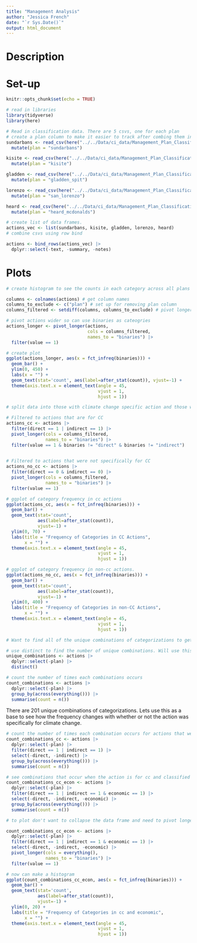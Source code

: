```yaml
---
title: "Management Analysis"
author: "Jessica French"
date: "`r Sys.Date()`"
output: html_document
---
```

# Description 

# Set-up
```r
knitr::opts_chunk$set(echo = TRUE)

# read in libraries
library(tidyverse)
library(here)
```

```r
# Read in classification data. There are 5 csvs, one for each plan
# create a plan column to make it easier to track after combing them in a later step. 
sundarbans <- read_csv(here("../../Data/ci_data/Management_Plan_Classification - Sundarbans.csv")) |> 
  mutate(plan = "sundarbans")

kisite <- read_csv(here("../../Data/ci_data/Management_Plan_Classification - Kisite-Mpunguti.csv")) |> 
  mutate(plan = "kisite")

gladden <- read_csv(here("../../Data/ci_data/Management_Plan_Classification - gladden_spit_silk_cayes.csv")) |> 
  mutate(plan = "gladden_spit")

lorenzo <- read_csv(here("../../Data/ci_data/Management_Plan_Classification - San_Lorenzo.csv")) |> 
  mutate(plan = "san_lorenzo")

heard <- read_csv(here("../../Data/ci_data/Management_Plan_Classification - Hear_McDonalds.csv")) |> 
  mutate(plan = "heard_mcdonalds")
```

```r
# create list of data frames.
actions_vec <- list(sundarbans, kisite, gladden, lorenzo, heard)
# combine csvs using row bind

actions <- bind_rows(actions_vec) |> 
  dplyr::select(-text, -summary, -notes)
```

# Plots

```r
# create histogram to see the counts in each category across all plans

columns <- colnames(actions) # get column names
columns_to_exclude <- c("plan") # set up for removing plan column 
columns_filtered <- setdiff(columns, columns_to_exclude) # pivot longer. 

# pivot actions wider so can use binaries as cateogries
actions_longer <- pivot_longer(actions, 
                               cols = columns_filtered, 
                               names_to = "binaries") |> 
  filter(value == 1)

# create plot
ggplot(actions_longer, aes(x = fct_infreq(binaries))) +
  geom_bar() +
  ylim(0, 450) +
  labs(x = "") +
  geom_text(stat='count', aes(label=after_stat(count)), vjust=-1) +
  theme(axis.text.x = element_text(angle = 45, 
                                   vjust = 1, 
                                   hjust = 1))

```

```r
# split data into those with climate change specific action and those without.

# Filtered to actions that are for CC
actions_cc <- actions |> 
  filter(direct == 1 | indirect == 1) |> 
  pivot_longer(cols = columns_filtered, 
               names_to = "binaries") |> 
  filter(value == 1 & binaries != "direct" & binaries != "indirect") 
  

# Filtered to actions that were not specifically for CC
actions_no_cc <- actions |> 
  filter(direct == 0 & indirect == 0) |> 
  pivot_longer(cols = columns_filtered, 
               names_to = "binaries") |> 
  filter(value == 1)

# ggplot of category frequency in cc actions
ggplot(actions_cc, aes(x = fct_infreq(binaries))) +
  geom_bar() +
  geom_text(stat='count', 
            aes(label=after_stat(count)),
            vjust=-1) +
  ylim(0, 70) +
  labs(title = "Frequency of Categories in CC Actions", 
       x = "") +
  theme(axis.text.x = element_text(angle = 45, 
                                   vjust = 1, 
                                   hjust = 1))

# ggplot of category frequency in non-cc actions. 
ggplot(actions_no_cc, aes(x = fct_infreq(binaries))) +
  geom_bar() +
  geom_text(stat='count', 
            aes(label=after_stat(count)),
            vjust=-1) +
  ylim(0, 400) +
  labs(title = "Frequency of Categories in non-CC Actions", 
       x = "") +
  theme(axis.text.x = element_text(angle = 45, 
                                   vjust = 1, 
                                   hjust = 1))
```

```r
# Want to find all of the unique combinations of categorizations to get a sense of how the different categories occur together. 

# use distinct to find the number of unique combinations. Will use this as a check on future operations. 
unique_combinations <- actions |> 
  dplyr::select(-plan) |> 
  distinct()

# count the number of times each combinations occurs
count_combinations <- actions |> 
  dplyr::select(-plan) |> 
  group_by(across(everything())) |> 
  summarise(count = n())
```

There are 201 unique combinations of categorizations. Lets use this as a base to see how the frequency changes with whether or not the action was specifically for climate change. 

```r

# count the number of times each combination occurs for actions that were specifically for cc. 
count_combinations_cc <- actions |> 
  dplyr::select(-plan) |> 
  filter(direct == 1 | indirect == 1) |> 
  select(-direct, -indirect) |> 
  group_by(across(everything())) |> 
  summarise(count = n())
```

```r
# see combinations that occur when the action is for cc and classified as economic. And count each one.
count_combinations_cc_econ <- actions |> 
  dplyr::select(-plan) |> 
  filter(direct == 1 | indirect == 1 & economic == 1) |> 
  select(-direct, -indirect, -economic) |> 
  group_by(across(everything())) |> 
  summarise(count = n())

# to plot don't want to collapse the data frame and need to pivot longer

count_combinations_cc_econ <- actions |> 
  dplyr::select(-plan) |> 
  filter(direct == 1 | indirect == 1 & economic == 1) |> 
  select(-direct, -indirect, -economic) |> 
  pivot_longer(cols = everything(), 
               names_to = "binaries") |> 
  filter(value == 1)

# now can make a histogram 
ggplot(count_combinations_cc_econ, aes(x = fct_infreq(binaries))) +
  geom_bar() +
  geom_text(stat='count', 
            aes(label=after_stat(count)),
            vjust=-1) +
  ylim(0, 20) +
  labs(title = "Frequency of Categories in cc and economic", 
       x = "") +
  theme(axis.text.x = element_text(angle = 45, 
                                   vjust = 1, 
                                   hjust = 1))

```

